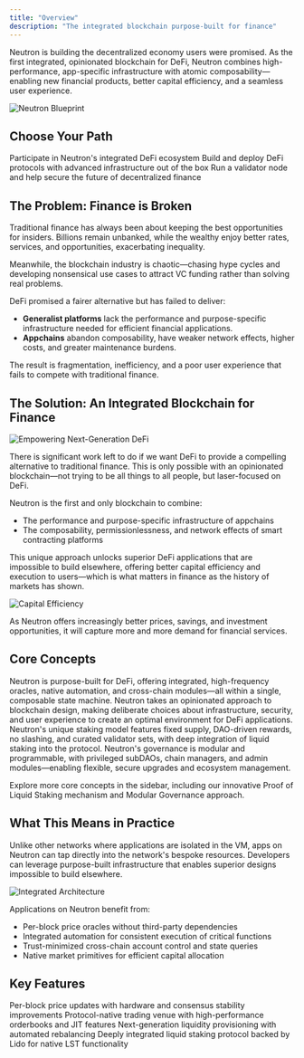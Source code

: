 ```yaml
---
title: "Overview"
description: "The integrated blockchain purpose-built for finance"
---
```


Neutron is building the decentralized economy users were promised. As the first integrated, opinionated blockchain for DeFi, Neutron combines high-performance, app-specific infrastructure with atomic composability—enabling new financial products, better capital efficiency, and a seamless user experience.

![Neutron Blueprint](/images/blueprint.png)

## Choose Your Path

<CardGroup cols={3}>
  <Card
    title="For Users"
    icon="user"
    href="/quickstart#for-users"
    iconType="duotone"
  >
    Participate in Neutron's integrated DeFi ecosystem
  </Card>
  <Card title="For Developers" icon="code" href="/developers/overview">
    Build and deploy DeFi protocols with advanced infrastructure out of the box
  </Card>
  <Card title="For Validators" icon="server" href="/validators/overview">
    Run a validator node and help secure the future of decentralized finance
  </Card>
</CardGroup>

## The Problem: Finance is Broken

Traditional finance has always been about keeping the best opportunities for insiders. Billions remain unbanked, while the wealthy enjoy better rates, services, and opportunities, exacerbating inequality.

Meanwhile, the blockchain industry is chaotic—chasing hype cycles and developing nonsensical use cases to attract VC funding rather than solving real problems.

DeFi promised a fairer alternative but has failed to deliver:

- **Generalist platforms** lack the performance and purpose-specific infrastructure needed for efficient financial applications.
- **Appchains** abandon composability, have weaker network effects, higher costs, and greater maintenance burdens.

The result is fragmentation, inefficiency, and a poor user experience that fails to compete with traditional finance.

## The Solution: An Integrated Blockchain for Finance

![Empowering Next-Generation DeFi](/images/empower.png)

There is significant work left to do if we want DeFi to provide a compelling alternative to traditional finance. This is only possible with an opinionated blockchain—not trying to be all things to all people, but laser-focused on DeFi.

Neutron is the first and only blockchain to combine:
- The performance and purpose-specific infrastructure of appchains
- The composability, permissionlessness, and network effects of smart contracting platforms

This unique approach unlocks superior DeFi applications that are impossible to build elsewhere, offering better capital efficiency and execution to users—which is what matters in finance as the history of markets has shown.

![Capital Efficiency](/images/capital-efficiency.png)

As Neutron offers increasingly better prices, savings, and investment opportunities, it will capture more and more demand for financial services.

## Core Concepts

<CardGroup cols={2}>
  <Card title="Integrated Architecture" icon="puzzle-piece" href="/concepts/integrated-architecture">
    Neutron is purpose-built for DeFi, offering integrated, high-frequency oracles, native automation, and cross-chain modules—all within a single, composable state machine.
  </Card>
  <Card title="Opinionated Blockchains" icon="compass" href="/concepts/opinionated-blockchains">
    Neutron takes an opinionated approach to blockchain design, making deliberate choices about infrastructure, security, and user experience to create an optimal environment for DeFi applications.
  </Card>
  <Card title="Proof of Liquid Staking" icon="shield-check" href="/concepts/proof-of-liquid-staking">
    Neutron's unique staking model features fixed supply, DAO-driven rewards, no slashing, and curated validator sets, with deep integration of liquid staking into the protocol.
  </Card>
  <Card title="Modular Governance" icon="gavel" href="/concepts/modular-governance">
    Neutron's governance is modular and programmable, with privileged subDAOs, chain managers, and admin modules—enabling flexible, secure upgrades and ecosystem management.
  </Card>
</CardGroup>

Explore more core concepts in the sidebar, including our innovative Proof of Liquid Staking mechanism and Modular Governance approach.

## What This Means in Practice

Unlike other networks where applications are isolated in the VM, apps on Neutron can tap directly into the network's bespoke resources. Developers can leverage purpose-built infrastructure that enables superior designs impossible to build elsewhere.

![Integrated Architecture](/images/integrated.png)

Applications on Neutron benefit from:
- Per-block price oracles without third-party dependencies
- Integrated automation for consistent execution of critical functions
- Trust-minimized cross-chain account control and state queries
- Native market primitives for efficient capital allocation

## Key Features

<CardGroup cols={2}>
  <Card title="High-Frequency Oracle" icon="bolt" href="/developers/modules/oracle">
    Per-block price updates with hardware and consensus stability improvements
  </Card>
  <Card title="Integrated Orderbook" icon="gauge-high" href="/defi/duality">
    Protocol-native trading venue with high-performance orderbooks and JIT features
  </Card>
  <Card title="Supervaults" icon="vault" href="/defi/supervaults">
    Next-generation liquidity provisioning with automated rebalancing
  </Card>
  <Card title="Drop Protocol" icon="droplet" href="/defi/drop">
    Deeply integrated liquid staking protocol backed by Lido for native LST functionality
  </Card>
</CardGroup>

